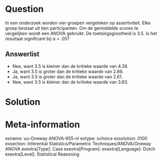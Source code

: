 Question
========
In een onderzoek worden vier groepen vergeleken op assertiviteit. Elke groep bestaat uit tien participanten. Om de gemiddelde scores te vergelijken wordt een ANOVA gebruikt. De toetsingsgrootheid is 3.5. Is het resultaat significant bij $\alpha$ = .05?

Answerlist
----------
* Nee, want 3.5 is kleiner dan de kritieke waarde van 4.38.
* Ja, want 3.5 is groter dan de kritieke waarde van 2.86.
* Ja, want 3.5 is groter dan de kritieke waarde van 2.61.
* Nee, want 3.5 is kleiner dan de kritieke waarde van 3.83.


Solution
========



Meta-information
================
exname: uu-Oneway ANOVA-855-nl
extype: schoice
exsolution: 0100
exsection: Inferential Statistics/Parametric Techniques/ANOVA/Oneway ANOVA
exextra[Type]: Case
exextra[Program]: 
exextra[Language]: Dutch
exextra[Level]: Statistical Reasoning